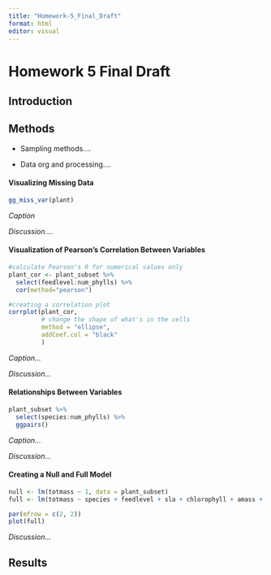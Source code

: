 ```yaml
---
title: "Homework-5_Final_Draft"
format: html
editor: visual
---
```


# Homework 5 Final Draft

## Introduction

## Methods

-   Sampling methods....

-   Data org and processing....

#### Visualizing Missing Data

```r
gg_miss_var(plant)
```

*Caption*

*Discussion....*

#### Visualization of Pearson's Correlation Between Variables

```r
#calculate Pearson's R for numerical values only
plant_cor <- plant_subset %>%
  select(feedlevel:num_phylls) %>%
  cor(method="pearson")

#creating a correlation plot
corrplot(plant_cor,
         # change the shape of what's in the cells
         method = "ellipse",
         addCoef.col = "black"
         )

```

*Caption...*

*Discussion...*

#### Relationships Between Variables

```r
plant_subset %>%
  select(species:num_phylls) %>%
  ggpairs()
```

*Caption...*

*Discussion...*

#### Creating a Null and Full Model

```r
null <- lm(totmass ~ 1, data = plant_subset)
full <- lm(totmass ~ species + feedlevel + sla + chlorophyll + amass + num_lvs + num_phylls, data = plant_subset)
```

```r
par(mfrow = c(2, 2))
plot(full)
```

*Discussion...*

## Results
